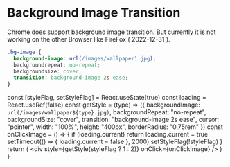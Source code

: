 # Background Image Transition

Chrome does support background image transition. But currently it is not working on the other Browser like FireFox ( 2022-12-31 ).

```css showLineNumbers copy
.bg-image {
  background-image: url(/images/wallpaper1.jpg);
  backgroundrepeat: no-repeat;
  backgroundsize: cover;
  transition: background-image 2s ease;
}
```


  const [styleFlag, setStyleFlag] = React.useState(true)
  const loading = React.useRef(false)
  const getStyle = (type) => ({
    backgroundImage: `url(/images/wallpaper${type}.jpg)`,
    backgroundRepeat: "no-repeat",
    backgroundSize: "cover",
    transition: "background-image 2s ease",
    cursor: "pointer",
    width: "100%",
    height: "400px",
    borderRadius: "0.75rem"
  })
  const onClickImage = () => {
    if (loading.current) return
    loading.current = true
    setTimeout(() => {
      loading.current = false
    }, 2000)
    setStyleFlag(!styleFlag)
  }
  return (
    <div
      style={getStyle(styleFlag ? 1 : 2)}
      onClick={onClickImage}
    />
  )
}

<BgImageShowCase />
